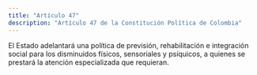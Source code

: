```yaml
---
title: "Artículo 47"
description: "Artículo 47 de la Constitución Política de Colombia"
---
```

El Estado adelantará una política
de previsión, rehabilitación e integración social para
los disminuidos físicos, sensoriales y psíquicos, a
quienes se prestará la atención especializada que
requieran. 